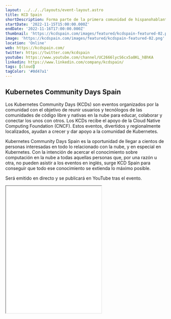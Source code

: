 ```yaml
---
layout: ../../../layouts/event-layout.astro
title: KCD Spain
shortDescription: Forma parte de la primera comunidad de hispanohablantes de Kubernetes. Descubre un evento de tres días en español lleno de experiencias, empresas emergentes y personas a las que les gusta tanto la tecnología como a ti.
startDate: '2022-11-15T15:00:00.000Z'
endDate: '2022-11-16T17:00:00.000Z'
thumbnail: 'https://kcdspain.com/images/featured/kcdspain-featured-02.png'
image: 'https://kcdspain.com/images/featured/kcdspain-featured-02.png'
location: 'Online'
web: https://kcdspain.com/
twitter: https://twitter.com/kcdspain
youtube: https://www.youtube.com/channel/UC2666lycS6cx5a8KL_hBhKA
linkedin: https://www.linkedin.com/company/kcdspain/
tags: [cloud]
tagColor: '#0d47a1'
---
```


## Kubernetes Community Days Spain

Los Kubernetes Community Days (KCDs) son eventos organizados por la comunidad con el objetivo de reunir usuarios y tecnólogos de las comunidades de código libre y nativas en la nube para educar, colaborar y conectar los unos con otros. Los KCDs recibe el apoyo de la Cloud Native Computing Foundation (CNCF). Estos eventos, divertidos y regionalmente localizados, ayudan a crecer y dar apoyo a la comunidad de Kubernetes.

Kubernetes Community Days Spain es la oportunidad de llegar a cientos de personas interesadas en todo lo relacionado con la nube, y en especial en Kubernetes. Con la intención de acercar el conocimiento sobre computación en la nube a todas aquellas personas que, por una razón u otra, no pueden asistir a los eventos en inglés, surge KCD Spain para conseguir que todo ese conocimiento se extienda lo máximo posible.

Será emitido en directo y se publicará en YouTube tras el evento.

<iframe className="w-full mt-4" height="400" src="//www.youtube.com/embed/?v=PrNSCT7PiiU&amp;list=PL7cPkcGlrwyqqlK4RTUhxVU3m1TEW4vgg" allowfullscreen="" title="YouTube Video"></iframe>

